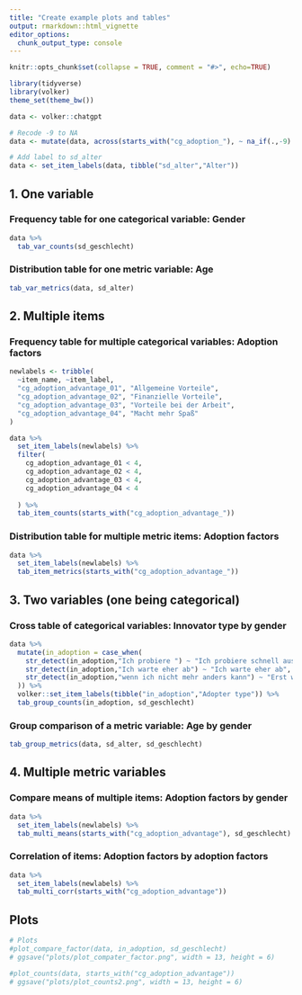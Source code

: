 ```yaml
---
title: "Create example plots and tables"
output: rmarkdown::html_vignette
editor_options: 
  chunk_output_type: console
---
```


```r

knitr::opts_chunk$set(collapse = TRUE, comment = "#>", echo=TRUE)

library(tidyverse)
library(volker)
theme_set(theme_bw())

data <- volker::chatgpt

# Recode -9 to NA
data <- mutate(data, across(starts_with("cg_adoption_"), ~ na_if(.,-9)  ))

# Add label to sd_alter
data <- set_item_labels(data, tibble("sd_alter","Alter")) 

```

## 1. One variable

### Frequency table for one categorical variable: Gender
```r

data %>% 
  tab_var_counts(sd_geschlecht)

```

### Distribution table for one metric variable: Age
```r

tab_var_metrics(data, sd_alter)

```

## 2. Multiple items

### Frequency table for multiple categorical variables: Adoption factors
```r


newlabels <- tribble(
  ~item_name, ~item_label,
  "cg_adoption_advantage_01", "Allgemeine Vorteile",
  "cg_adoption_advantage_02", "Finanzielle Vorteile",
  "cg_adoption_advantage_03", "Vorteile bei der Arbeit",
  "cg_adoption_advantage_04", "Macht mehr Spaß"
)

data %>% 
  set_item_labels(newlabels) %>% 
  filter(
    cg_adoption_advantage_01 < 4,
    cg_adoption_advantage_02 < 4,
    cg_adoption_advantage_03 < 4,
    cg_adoption_advantage_04 < 4
    
  ) %>% 
  tab_item_counts(starts_with("cg_adoption_advantage_"))

```

### Distribution table for multiple metric items: Adoption factors
```r


data %>% 
  set_item_labels(newlabels) %>% 
  tab_item_metrics(starts_with("cg_adoption_advantage_"))

```

## 3. Two variables (one being categorical)

### Cross table of categorical variables: Innovator type by gender

```r

data %>% 
  mutate(in_adoption = case_when(
    str_detect(in_adoption,"Ich probiere ") ~ "Ich probiere schnell aus",
    str_detect(in_adoption,"Ich warte eher ab") ~ "Ich warte eher ab",
    str_detect(in_adoption,"wenn ich nicht mehr anders kann") ~ "Erst wenn es sein muss",
  )) %>% 
  volker::set_item_labels(tibble("in_adoption","Adopter type")) %>% 
  tab_group_counts(in_adoption, sd_geschlecht)

```

### Group comparison of a metric variable: Age by gender

```r

tab_group_metrics(data, sd_alter, sd_geschlecht)

```

## 4. Multiple metric variables

### Compare means of multiple items: Adoption factors by gender
```r

data %>% 
  set_item_labels(newlabels) %>% 
  tab_multi_means(starts_with("cg_adoption_advantage"), sd_geschlecht)

```

### Correlation of items: Adoption factors by adoption factors
```r

data %>% 
  set_item_labels(newlabels) %>% 
  tab_multi_corr(starts_with("cg_adoption_advantage"))

```

## Plots

```r

# Plots
#plot_compare_factor(data, in_adoption, sd_geschlecht)
# ggsave("plots/plot_compater_factor.png", width = 13, height = 6)

#plot_counts(data, starts_with("cg_adoption_advantage"))
# ggsave("plots/plot_counts2.png", width = 13, height = 6)


```

